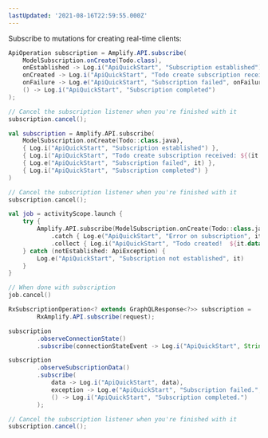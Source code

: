 ```yaml
---
lastUpdated: '2021-08-16T22:59:55.000Z'
---
```

Subscribe to mutations for creating real-time clients:

<BlockSwitcher>
<Block name="Java">

```java
ApiOperation subscription = Amplify.API.subscribe(
    ModelSubscription.onCreate(Todo.class),
    onEstablished -> Log.i("ApiQuickStart", "Subscription established"),
    onCreated -> Log.i("ApiQuickStart", "Todo create subscription received: " + ((Todo) onCreated.getData()).getName()),
    onFailure -> Log.e("ApiQuickStart", "Subscription failed", onFailure),
    () -> Log.i("ApiQuickStart", "Subscription completed")
);

// Cancel the subscription listener when you're finished with it
subscription.cancel();
```

</Block>
<Block name="Kotlin - Callbacks">

```kotlin
val subscription = Amplify.API.subscribe(
    ModelSubscription.onCreate(Todo::class.java),
    { Log.i("ApiQuickStart", "Subscription established") },
    { Log.i("ApiQuickStart", "Todo create subscription received: ${(it.data as Todo).name}") },
    { Log.e("ApiQuickStart", "Subscription failed", it) },
    { Log.i("ApiQuickStart", "Subscription completed") }
)

// Cancel the subscription listener when you're finished with it
subscription.cancel();
```

</Block>
<Block name="Kotlin - Coroutines (Beta)">

```kotlin
val job = activityScope.launch {
    try {
        Amplify.API.subscribe(ModelSubscription.onCreate(Todo::class.java))
            .catch { Log.e("ApiQuickStart", "Error on subscription", it) }
            .collect { Log.i("ApiQuickStart", "Todo created!  ${it.data.name}") }
    } catch (notEstablished: ApiException) {
        Log.e("ApiQuickStart", "Subscription not established", it)
    }
}

// When done with subscription
job.cancel()
```

</Block>
<Block name="RxJava">

```java
RxSubscriptionOperation<? extends GraphQLResponse<?>> subscription =
        RxAmplify.API.subscribe(request);

subscription
        .observeConnectionState()
        .subscribe(connectionStateEvent -> Log.i("ApiQuickStart", String.valueOf(connectionStateEvent)));

subscription
        .observeSubscriptionData()
        .subscribe(
            data -> Log.i("ApiQuickStart", data),
            exception -> Log.e("ApiQuickStart", "Subscription failed.", exception),
            () -> Log.i("ApiQuickStart", "Subscription completed.")
        );

// Cancel the subscription listener when you're finished with it
subscription.cancel();
```

</Block>
</BlockSwitcher>
